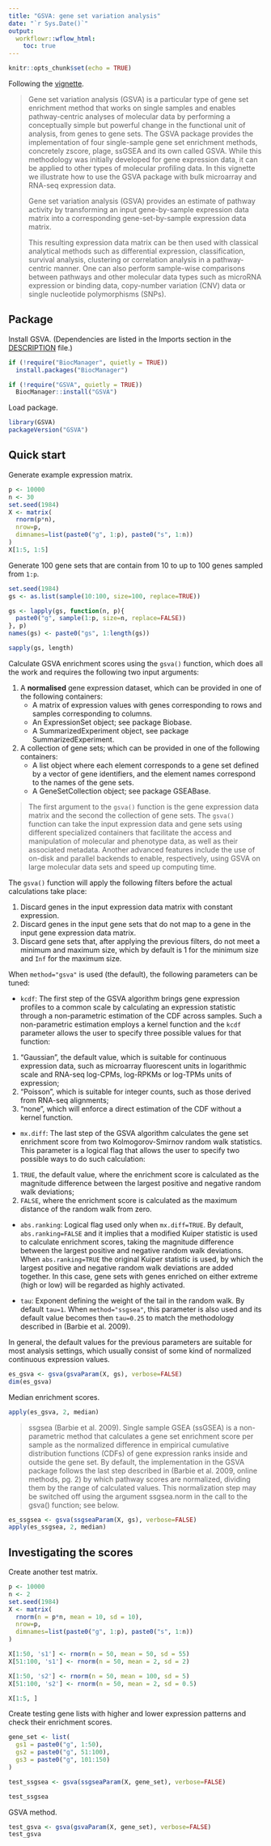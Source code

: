 ```yaml
---
title: "GSVA: gene set variation analysis"
date: "`r Sys.Date()`"
output:
  workflowr::wflow_html:
    toc: true
---
```


```r
knitr::opts_chunk$set(echo = TRUE)
```

Following the [vignette](https://bioconductor.org/packages/release/bioc/vignettes/GSVA/inst/doc/GSVA.html).

>Gene set variation analysis (GSVA) is a particular type of gene set enrichment method that works on single samples and enables pathway-centric analyses of molecular data by performing a conceptually simple but powerful change in the functional unit of analysis, from genes to gene sets. The GSVA package provides the implementation of four single-sample gene set enrichment methods, concretely zscore, plage, ssGSEA and its own called GSVA. While this methodology was initially developed for gene expression data, it can be applied to other types of molecular profiling data. In this vignette we illustrate how to use the GSVA package with bulk microarray and RNA-seq expression data.
>
>Gene set variation analysis (GSVA) provides an estimate of pathway activity by transforming an input gene-by-sample expression data matrix into a corresponding gene-set-by-sample expression data matrix.
>
>This resulting expression data matrix can be then used with classical analytical methods such as differential expression, classification, survival analysis, clustering or correlation analysis in a pathway-centric manner. One can also perform sample-wise comparisons between pathways and other molecular data types such as microRNA expression or binding data, copy-number variation (CNV) data or single nucleotide polymorphisms (SNPs).

## Package

Install GSVA. (Dependencies are listed in the Imports section in the [DESCRIPTION](https://github.com/rcastelo/GSVA/blob/devel/DESCRIPTION) file.)

```r
if (!require("BiocManager", quietly = TRUE))
  install.packages("BiocManager")

if (!require("GSVA", quietly = TRUE))
  BiocManager::install("GSVA")
```

Load package.

```r
library(GSVA)
packageVersion("GSVA")
```

## Quick start

Generate example expression matrix.

```r
p <- 10000
n <- 30
set.seed(1984)
X <- matrix(
  rnorm(p*n),
  nrow=p,
  dimnames=list(paste0("g", 1:p), paste0("s", 1:n))
)
X[1:5, 1:5]
```

Generate 100 gene sets that are contain from 10 to up to 100 genes sampled from `1:p`.

```r
set.seed(1984)
gs <- as.list(sample(10:100, size=100, replace=TRUE))

gs <- lapply(gs, function(n, p){
  paste0("g", sample(1:p, size=n, replace=FALSE))
}, p)
names(gs) <- paste0("gs", 1:length(gs))

sapply(gs, length)
```

Calculate GSVA enrichment scores using the `gsva()` function, which does all the work and requires the following two input arguments:

1. A **normalised** gene expression dataset, which can be provided in one of the following containers:
    * A matrix of expression values with genes corresponding to rows and samples corresponding to columns.
    * An ExpressionSet object; see package Biobase.
    * A SummarizedExperiment object, see package SummarizedExperiment.
2. A collection of gene sets; which can be provided in one of the following containers:
    * A list object where each element corresponds to a gene set defined by a vector of gene identifiers, and the element names correspond to the names of the gene sets.
    * A GeneSetCollection object; see package GSEABase.

>The first argument to the `gsva()` function is the gene expression data matrix and the second the collection of gene sets. The `gsva()` function can take the input expression data and gene sets using different specialized containers that facilitate the access and manipulation of molecular and phenotype data, as well as their associated metadata. Another advanced features include the use of on-disk and parallel backends to enable, respectively, using GSVA on large molecular data sets and speed up computing time.


The `gsva()` function will apply the following filters before the actual calculations take place:

1. Discard genes in the input expression data matrix with constant expression.
2. Discard genes in the input gene sets that do not map to a gene in the input gene expression data matrix.
3. Discard gene sets that, after applying the previous filters, do not meet a minimum and maximum size, which by default is 1 for the minimum size and `Inf` for the maximum size.

When `method="gsva"` is used (the default), the following parameters can be tuned:

* `kcdf`: The first step of the GSVA algorithm brings gene expression profiles to a common scale by calculating an expression statistic through a non-parametric estimation of the CDF across samples. Such a non-parametric estimation employs a kernel function and the `kcdf` parameter allows the user to specify three possible values for that function:

1. "Gaussian", the default value, which is suitable for continuous expression data, such as microarray fluorescent units in logarithmic scale and RNA-seq log-CPMs, log-RPKMs or log-TPMs units of expression;
2. "Poisson", which is suitable for integer counts, such as those derived from RNA-seq alignments;
3. "none", which will enforce a direct estimation of the CDF without a kernel function.

* `mx.diff`: The last step of the GSVA algorithm calculates the gene set enrichment score from two Kolmogorov-Smirnov random walk statistics. This parameter is a logical flag that allows the user to specify two possible ways to do such calculation:

1. `TRUE`, the default value, where the enrichment score is calculated as the magnitude difference between the largest positive and negative random walk deviations;
2. `FALSE`, where the enrichment score is calculated as the maximum distance of the random walk from zero.

* `abs.ranking`: Logical flag used only when `mx.diff=TRUE`. By default, `abs.ranking=FALSE` and it implies that a modified Kuiper statistic is used to calculate enrichment scores, taking the magnitude difference between the largest positive and negative random walk deviations. When `abs.ranking=TRUE` the original Kuiper statistic is used, by which the largest positive and negative random walk deviations are added together. In this case, gene sets with genes enriched on either extreme (high or low) will be regarded as highly activated.

* `tau`: Exponent defining the weight of the tail in the random walk. By default `tau=1`. When `method="ssgsea"`, this parameter is also used and its default value becomes then `tau=0.25` to match the methodology described in (Barbie et al. 2009).

In general, the default values for the previous parameters are suitable for most analysis settings, which usually consist of some kind of normalized continuous expression values.

```r
es_gsva <- gsva(gsvaParam(X, gs), verbose=FALSE)
dim(es_gsva)
```

Median enrichment scores.

```r
apply(es_gsva, 2, median)
```

>ssgsea (Barbie et al. 2009). Single sample GSEA (ssGSEA) is a non-parametric method that calculates a gene set enrichment score per sample as the normalized difference in empirical cumulative distribution functions (CDFs) of gene expression ranks inside and outside the gene set. By default, the implementation in the GSVA package follows the last step described in (Barbie et al. 2009, online methods, pg. 2) by which pathway scores are normalized, dividing them by the range of calculated values. This normalization step may be switched off using the argument ssgsea.norm in the call to the gsva() function; see below.

```r
es_ssgsea <- gsva(ssgseaParam(X, gs), verbose=FALSE)
apply(es_ssgsea, 2, median)
```

## Investigating the scores

Create another test matrix.

```r
p <- 10000
n <- 2
set.seed(1984)
X <- matrix(
  rnorm(n = p*n, mean = 10, sd = 10),
  nrow=p,
  dimnames=list(paste0("g", 1:p), paste0("s", 1:n))
)

X[1:50, 's1'] <- rnorm(n = 50, mean = 50, sd = 55)
X[51:100, 's1'] <- rnorm(n = 50, mean = 2, sd = 2)

X[1:50, 's2'] <- rnorm(n = 50, mean = 100, sd = 5)
X[51:100, 's2'] <- rnorm(n = 50, mean = 2, sd = 0.5)

X[1:5, ]
```

Create testing gene lists with higher and lower expression patterns and check their enrichment scores.

```r
gene_set <- list(
  gs1 = paste0("g", 1:50),
  gs2 = paste0("g", 51:100),
  gs3 = paste0("g", 101:150)
)

test_ssgsea <- gsva(ssgseaParam(X, gene_set), verbose=FALSE)

test_ssgsea
```

GSVA method.

```r
test_gsva <- gsva(gsvaParam(X, gene_set), verbose=FALSE)
test_gsva
```
